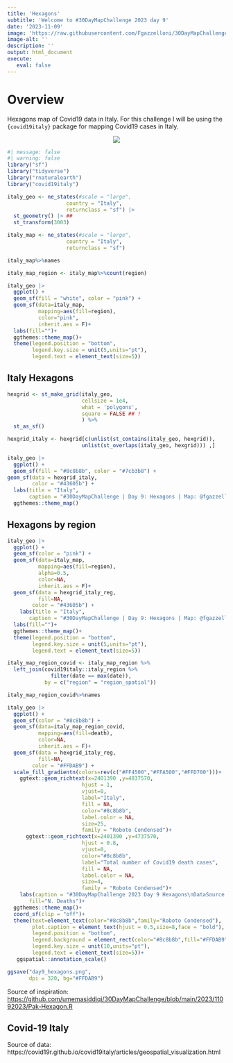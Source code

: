 ```yaml
---
title: 'Hexagons'
subtitle: 'Welcome to #30DayMapChallenge 2023 day 9'
date: '2023-11-09'
image: 'https://raw.githubusercontent.com/Fgazzelloni/30DayMapChallenge/master/2023/day9_hexagons/day9_hexagons.png'
image-alt: ''
description: ''
output: html_document
execute: 
   eval: false
---
```



# Overview

Hexagons map of Covid19 data in Italy. For this challenge I will be using the `{covid19italy}` package for mapping Covid19 cases in Italy.

<center>
![](https://raw.githubusercontent.com/Fgazzelloni/30DayMapChallenge/master/2023/day9_hexagons/day9_hexagons.png)</center>



```r
#| message: false
#| warning: false
library("sf")
library("tidyverse")
library("rnaturalearth")
library("covid19italy")
```


```r
italy_geo <- ne_states(#scale = "large",
                   country = "Italy",
                   returnclass = "sf") |>
  st_geometry() |> ## 
  st_transform(3003) 
```

```r
italy_map <- ne_states(#scale = "large",
                   country = "Italy",
                   returnclass = "sf")

italy_map%>%names
```


```r
italy_map_region <- italy_map%>%count(region)
```


```r
italy_geo |> 
  ggplot() +
  geom_sf(fill = "white", color = "pink") +
  geom_sf(data=italy_map,
          mapping=aes(fill=region),
          color="pink",
          inherit.aes = F)+
  labs(fill="")+
  ggthemes::theme_map()+
  theme(legend.position = "bottom",
        legend.key.size = unit(5,units="pt"),
        legend.text = element_text(size=5))
```

## Italy Hexagons

```r
hexgrid <- st_make_grid(italy_geo,
                        cellsize = 1e4, 
                        what = 'polygons',
                        square = FALSE ## !
                        ) %>%
  st_as_sf()
```


```r
hexgrid_italy <- hexgrid[c(unlist(st_contains(italy_geo, hexgrid)), 
                        unlist(st_overlaps(italy_geo, hexgrid))) ,] 
```


```r
italy_geo |> 
  ggplot() +
  geom_sf(fill = "#8c8b8b", color = "#7cb3b8") +
geom_sf(data = hexgrid_italy, 
        color = "#43605b") +
  labs(title = "Italy", 
       caption = "#30DayMapChallenge | Day 9: Hexagons | Map: @fgazzelloni")+
  ggthemes::theme_map()
```

## Hexagons by region


```r
italy_geo |> 
  ggplot() +
  geom_sf(color = "pink") +
  geom_sf(data=italy_map,
          mapping=aes(fill=region),
          alpha=0.5,
          color=NA,
          inherit.aes = F)+
  geom_sf(data = hexgrid_italy_reg, 
          fill=NA,
        color = "#43605b") +
    labs(title = "Italy", 
       caption = "#30DayMapChallenge | Day 9: Hexagons | Map: @fgazzelloni")+
  labs(fill="")+
  ggthemes::theme_map()+
  theme(legend.position = "bottom",
        legend.key.size = unit(5,units="pt"),
        legend.text = element_text(size=5))
```


```r
italy_map_region_covid <- italy_map_region %>%
  left_join(covid19italy::italy_region %>% 
              filter(date == max(date)), 
            by = c("region" = "region_spatial"))

italy_map_region_covid%>%names
```


```r
italy_geo |> 
  ggplot() +
  geom_sf(color = "#8c8b8b") +
  geom_sf(data=italy_map_region_covid,
          mapping=aes(fill=death),
          color=NA,
          inherit.aes = F)+
  geom_sf(data = hexgrid_italy_reg, 
          fill=NA,
        color = "#FFDAB9") +
  scale_fill_gradientn(colors=rev(c("#FF4500","#FFA500","#FFD700")))+
    ggtext::geom_richtext(x=2401390 ,y=4837570,
                        hjust = 1,
                        vjust=0,
                        label="Italy",
                        fill = NA, 
                        color="#8c8b8b",
                        label.color = NA,
                        size=25,
                        family = "Roboto Condensed")+
      ggtext::geom_richtext(x=2401390 ,y=4737570,
                        hjust = 0.8,
                        vjust=0,
                        color="#8c8b8b",
                        label="Total number of Covid19 death cases",
                        fill = NA, 
                        label.color = NA,
                        size=4,
                        family = "Roboto Condensed")+
    labs(caption = "#30DayMapChallenge 2023 Day 9 Hexagons\nDataSource: {covid19italy} data| Map: @fgazzelloni",
       fill="N. Deaths")+
  ggthemes::theme_map()+
  coord_sf(clip = "off")+
  theme(text=element_text(color="#8c8b8b",family="Roboto Condensed"),
        plot.caption = element_text(hjust = 0.5,size=8,face = "bold"),
        legend.position = "bottom",
        legend.background = element_rect(color="#8c8b8b",fill="#FFDAB9"),
        legend.key.size = unit(10,units="pt"),
        legend.text = element_text(size=5))+
   ggspatial::annotation_scale()
```


```r
ggsave("day9_hexagons.png", 
       dpi = 320, bg="#FFDAB9")
```

Source of inspiration: 
<https://github.com/umemasiddiqi/30DayMapChallenge/blob/main/2023/11092023/Pak-Hexagon.R>


## Covid-19 Italy


Source of data: 
https://covid19r.github.io/covid19italy/articles/geospatial_visualization.html
